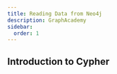 ---
title: Reading Data from Neo4j
description: GraphAcademy
sidebar:
  order: 1
---

## Introduction to Cypher